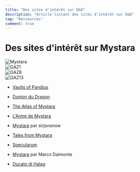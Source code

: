 ```yaml
---
title: "Des sites d'intérêt sur D&D"
description: "Article listant des sites d'intérêt sur D&D"
tag: "Ressources"
comment: true
---
```



# Des sites d'intérêt sur Mystara

<Image src="/articles/liens_externes/mystara.png#center" alt="Mystara" width={483} height={125} />


<div class="container mx-auto space-y-2 lg:space-y-0 lg:gap-2 lg:grid lg:grid-cols-3">
    <div class="w-full rounded hover:shadow-2xl">
        <Image src="/articles/liens_externes/GAZ1.jpg#center" alt="GAZ1" width={385} height={500} />
    </div>
    <div class="w-full rounded hover:shadow-2xl">
        <Image src="/articles/liens_externes/GAZ8.jpg#center" alt="GAZ8" width={385} height={500} />
    </div>
    <div class="w-full rounded hover:shadow-2xl">
        <Image src="/articles/liens_externes/GAZ13.jpg#center" alt="GAZ13" width={385} height={500} />
    </div>
</div>

* [Vaults of Pandius](http://pandius.com/)

* [Donjon du Dragon](https://www.donjondudragon.fr/)

* [The Atlas of Mystara](http://mystara.thorf.co.uk/)

* [L'Antre de Mystara](http://glacas.fr/lantredemystara/)

* [Mystara](https://www.worldanvil.com/w/mystara-sirjonsnow) par sirjonsnow

* [Tales from Mystara](https://d-d-3-0-tales-from-mystara.obsidianportal.com/)

* [Specularum](http://ajpinternet.com/specularum/)

* [Mystara](https://www.worldanvil.com/w/mystara-sirjonsnow) par Marco Dalmonte

* [Ducato di Halag](https://digilander.libero.it/Halag/ducato%20di%20Halag.htm)
